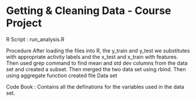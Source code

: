Getting & Cleaning Data - Course Project
========================================================

R Script : run_analysis.R 

Procedure
After loading the files into R, the y_train and y_test we substitutes with appropriate activity labels 
and the x_test and x_train with features.
Then used grep command to find mean and std dev  columns from the data set and created a subset.
Then merged the two data set using rbind.
Then using aggregate function created file Data set


Code Book :
Contains all the definations for the variables used in the data set.



